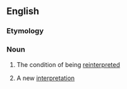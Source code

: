 {{also|réinterprétation}}

==English==

===Etymology===
{{prefix|en|re|interpretation}}

===Noun===
{{en-noun|~}}

# {{lb|en|uncountable}} The condition of being [[reinterpret]]ed
# {{lb|en|countable}} A new [[interpretation]]